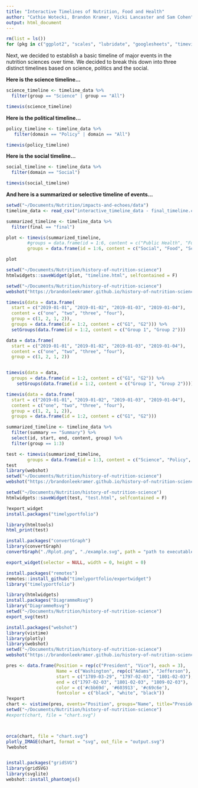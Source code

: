 ```yaml
---
title: "Interactive Timelines of Nutrition, Food and Health"
author: "Cathie Wotecki, Brandon Kramer, Vicki Lancaster and Sam Cohen"
output: html_document
---
```


```r
rm(list = ls())
for (pkg in c("ggplot2", "scales", "lubridate", "googlesheets", "timevis", "googleVis", "tidyverse", "webshot")) {library(pkg, character.only = TRUE)}
```

Next, we decided to establish a basic timeline of major events in the nutrition sciences over time. We decided to break this down into three distinct timelines based on science, politics and the social.

**Here is the science timeline...**

```r


science_timeline <- timeline_data %>% 
  filter(group == "Science" | group == "All")

timevis(science_timeline)
```


**Here is the political timeline...** 

```r
policy_timeline <- timeline_data %>% 
   filter(domain == "Policy" | domain == "All")

timevis(policy_timeline)
```

**Here is the social timeline...** 

```r
social_timeline <- timeline_data %>% 
  filter(domain == "Social")

timevis(social_timeline)
```

**And here is a summarized or selective timeline of events...** 

```r
setwd("~/Documents/Nutrition/impacts-and-echoes/data")
timeline_data <- read_csv("interactive_timeline_data - final_timeline.csv")

summarized_timeline <- timeline_data %>% 
  filter(final == "final")  

plot <- timevis(summarized_timeline, 
        #groups = data.frame(id = 1:6, content = c("Public Health", "Food", "Science", "Social", "Policy", "Conference")))
        groups = data.frame(id = 1:6, content = c("Social", "Food", "Science", "Health", "Policy", "Conference")))

plot 
```

```r
setwd("~/Documents/Nutrition/history-of-nutrition-science")
htmlwidgets::saveWidget(plot, "timeline.html", selfcontained = F)
```

```r
setwd("~/Documents/Nutrition/history-of-nutrition-science")
webshot("https://brandonleekramer.github.io/history-of-nutrition-science/timeline.html", file="timeline.pdf")
```

```r

timevis(data = data.frame(
  start = c("2019-01-01", "2019-01-02", "2019-01-03", "2019-01-04"),
  content = c("one", "two", "three", "four"),
  group = c(1, 2, 1, 2)),
  groups = data.frame(id = 1:2, content = c("G1", "G2"))) %>%
  setGroups(data.frame(id = 1:2, content = c("Group 1", "Group 2")))

data = data.frame(
  start = c("2019-01-01", "2019-01-02", "2019-01-03", "2019-01-04"),
  content = c("one", "two", "three", "four"),
  group = c(1, 2, 1, 2))


timevis(data = data, 
  groups = data.frame(id = 1:2, content = c("G1", "G2")) %>% 
    setGroups(data.frame(id = 1:2, content = c("Group 1", "Group 2"))))

timevis(data = data.frame(
  start = c("2019-01-01", "2019-01-02", "2019-01-03", "2019-01-04"),
  content = c("one", "two", "three", "four"),
  group = c(1, 2, 1, 2)),
  groups = data.frame(id = 1:2, content = c("G1", "G2")))

summarized_timeline <- timeline_data %>% 
  filter(summary == "Summary") %>% 
  select(id, start, end, content, group) %>%
  filter(group == 1:3) 

test <- timevis(summarized_timeline, 
        groups = data.frame(id = 1:3, content = c("Science", "Policy", "Social")))
test
library(webshot)
setwd("~/Documents/Nutrition/history-of-nutrition-science")
webshot("https://brandonleekramer.github.io/history-of-nutrition-science/test.html", file="new_test.svg")

```

```r




setwd("~/Documents/Nutrition/history-of-nutrition-science")
htmlwidgets::saveWidget(test, "test.html", selfcontained = F)

?export_widget
install.packages("timelyportfolio")

library(htmltools)
html_print(test)

install.packages("convertGraph")
library(convertGraph)
convertGraph("./Rplot.png", "./example.svg", path = "path to executable phantomJS" )

export_widget(selector = NULL, width = 0, height = 0)

install.packages("remotes")
remotes::install_github("timelyportfolio/exportwidget")
library("timelyportfolio")

library(htmlwidgets)
install.packages("DiagrammeRsvg")
library("DiagrammeRsvg")
setwd("~/Documents/Nutrition/history-of-nutrition-science")
export_svg(test)
```

```r

install.packages("webshot")
library(vistime)
library(plotly)
library(webshot)
setwd("~/Documents/Nutrition/history-of-nutrition-science")
webshot("https://brandonleekramer.github.io/history-of-nutrition-science/test.html", file="new_test.svg")

pres <- data.frame(Position = rep(c("President", "Vice"), each = 3),
                   Name = c("Washington", rep(c("Adams", "Jefferson"), 2), "Burr"),
                   start = c("1789-03-29", "1797-02-03", "1801-02-03"),
                   end = c("1797-02-03", "1801-02-03", "1809-02-03"),
                   color = c('#cbb69d', '#603913', '#c69c6e'),
                   fontcolor = c("black", "white", "black"))
?export                  
chart <- vistime(pres, events="Position", groups="Name", title="Presidents of the USA")
setwd("~/Documents/Nutrition/history-of-nutrition-science")
#export(chart, file = "chart.svg")



orca(chart, file = "chart.svg")
plotly_IMAGE(chart, format = "svg", out_file = "output.svg")
?webshot


install.packages("gridSVG")
library(gridSVG)
library(svglite)
webshot::install_phantomjs()


```













